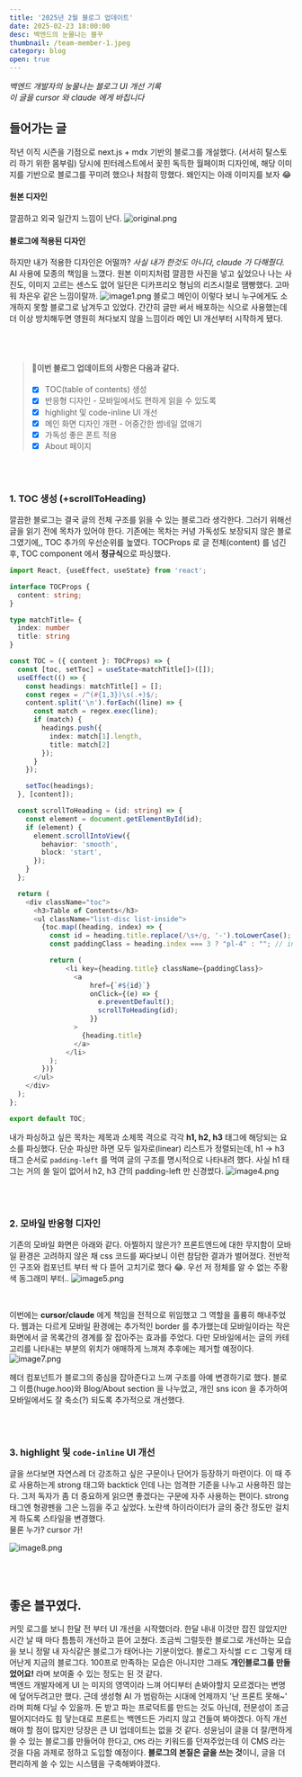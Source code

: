 ```yaml
---
title: '2025년 2월 블로그 업데이트'
date: 2025-02-23 18:00:00
desc: 백엔드의 눈물나는 블꾸
thumbnail: /team-member-1.jpeg
category: blog
open: true
---
```


*백엔드 개발자의 눙물나는 블로그 UI 개선 기록* <br/>
*이 글을 cursor 와 claude 에게 바칩니다*

## 들어가는 글
작년 이직 시즌을 기점으로 next.js + mdx 기반의 블로그를 개설했다. (서서히 탈스토리 하기 위한 몸부림)
당시에 핀터레스트에서 꽂힌 독득한 월페이퍼 디자인에, 해당 이미지를 기반으로 블로그를 꾸미려 했으나 처참히 망했다. 왜인지는 아래 이미지를 보자 😂

#### 원본 디자인
깔끔하고 외국 일간지 느낌이 난다.
![original.png](original.png)

#### 블로그에 적용된 디자인
하지만 내가 적용한 디자인은 어떨까? *사실 내가 한것도 아니다, claude 가 다해줬다.*  AI 사용에 모종의 책임을 느꼈다.
원본 이미지처럼 깔끔한 사진을 넣고 싶었으나 나는 사진도, 이미지 고르는 센스도 없어 일단은 디카프리오 형님의 리즈시절로 땜빵했다. 고마워 차은우 같은 느낌이랄까.
![image1.png](image1.png)
블로그 메인이 이렇다 보니 누구에게도 소개하지 못할 블로그로 남겨두고 있었다.
간간히 글만 써서 배포하는 식으로 사용했는데 더 이상 방치해두면 영원히 쳐다보지 않을 느낌이라 메인 UI 개선부터 시작하게 됐다.

<br/>
<br/>

>#### 📌이번 블로그 업데이트의 사항은 다음과 같다.
>- [X] TOC(table of contents) 생성
>- [X] 반응형 디자인 - 모바일에서도 편하게 읽을 수 있도록
>- [X] highlight 및 code-inline UI 개선
>- [X] 메인 화면 디자인 개편 - 어중간한 썸네일 없애기
>- [X] 가독성 좋은 폰트 적용
>- [X] About 페이지

<br/>
<br/>

### 1. TOC 생성 (+scrollToHeading)
깔끔한 블로그는 결국 글의 전체 구조를 읽을 수 있는 블로그라 생각한다. 그러기 위해선 글을 읽기 전에 목차가 있어야 한다. 기존에는 목차는 커녕 가독성도 보장되지 않은 블로그였기에,,
TOC 추가의 우선순위를 높였다.
TOCProps 로 글 전체(content) 를 넘긴 후, TOC component 에서 **정규식**으로 파싱했다.

``` typescript
import React, {useEffect, useState} from 'react';

interface TOCProps {
  content: string;
}

type matchTitle= {
  index: number
  title: string
}

const TOC = ({ content }: TOCProps) => {
  const [toc, setToc] = useState<matchTitle[]>([]);
  useEffect(() => {
    const headings: matchTitle[] = [];
    const regex = /^(#{1,3})\s(.+)$/;
    content.split('\n').forEach((line) => {
      const match = regex.exec(line);
      if (match) {
        headings.push({
          index: match[1].length,
          title: match[2]
        });
      }
    });

    setToc(headings);
  }, [content]);

  const scrollToHeading = (id: string) => {
    const element = document.getElementById(id);
    if (element) {
      element.scrollIntoView({
        behavior: 'smooth',
        block: 'start',
      });
    }
  };

  return (
    <div className="toc">
      <h3>Table of Contents</h3>
      <ul className="list-disc list-inside">
        {toc.map((heading, index) => {
          const id = heading.title.replace(/\s+/g, '-').toLowerCase(); // id 형식 맞추기
          const paddingClass = heading.index === 3 ? "pl-4" : ""; // index가 3일 때만 padding 적용

          return (
              <li key={heading.title} className={paddingClass}>
                <a
                    href={`#${id}`}
                    onClick={(e) => {
                      e.preventDefault();
                      scrollToHeading(id);
                    }}
                >
                  {heading.title}
                </a>
              </li>
          );
        })}
      </ul>
    </div>
  );
};

export default TOC;
```

내가 파싱하고 싶은 목차는 제목과 소제목 격으로 각각 **h1, h2, h3** 태그에 해당되는 요소를 파싱했다.
단순 파싱만 하면 모두 일자로(linear) 리스트가 정렬되는데, h1 -> h3 태그 순서로 `padding-left` 를 먹여 글의 구조를 명시적으로 나타내려 했다.
사실 h1 태그는 거의 쓸 일이 없어서 h2, h3 간의 padding-left 만 신경썼다.
![image4.png](image4.png)

<br/>
<br/>

### 2. 모바일 반응형 디자인
기존의 모바일 화면은 아래와 같다. 아찔하지 않은가? 프론트엔드에 대한 무지함이 모바일 환경은 고려하지 않은 채 css 코드를 짜다보니 이런 참담한 결과가 벌어졌다.
전반적인 구조와 컴포넌트 부터 싹 다 뜯어 고치기로 했다 😂. 우선 저 정체를 알 수 없는 주황색 동그래미 부터..
![image5.png](image5.png)

<br/>

이번에는 **cursor/claude** 에게 책임을 전적으로 위임했고 그 역할을 훌륭히 해내주었다.
웹과는 다르게 모바일 환경에는 추가적인 border 를 추가했는데 모바일이라는 작은 화면에서 글 목록간의 경계를 잘 잡아주는 효과를 주었다.
다만 모바일에서는 글의 카테고리를 나타내는 부분의 위치가 애매하게 느껴져 추후에는 제거할 예정이다.
![image7.png](image7.png)


헤더 컴포넌트가 블로그의 중심을 잡아준다고 느껴 구조를 아예 변경하기로 했다.
블로그 이름(huge.hoo)와 Blog/About section 을 나누었고, 개인 sns icon 을 추가하여 모바일에서도 잘 축소(?) 되도록 추가적으로 개선했다.

<br/>
<br/>

### 3. **highlight** 및 `code-inline` UI 개선
글을 쓰다보면 자연스레 더 강조하고 싶은 구문이나 단어가 등장하기 마련이다. 이 때 주로 사용하는게 strong 태그와 backtick 인데
나는 엄격한 기준을 나누고 사용하진 않는다. 그저 독자가 좀 더 중요하게 읽으면 좋겠다는 구문에 자주 사용하는 편이다.
strong 태그엔 형광펜을 그은 느낌을 주고 싶었다.
노란색 하이라이터가 글의 중간 정도만 걸치게 하도록 스타일을 변경했다. <br/> 물론 누가? cursor 가!

![image8.png](image8.png)

<br/>
<br/>


## 좋은 블꾸였다.

커밋 로그를 보니 한달 전 부터 UI 개선을 시작했더라. 한달 내내 이것만 잡진 않았지만 시간 날 때 마다 틈틈히 개선하고 뜯어 고쳤다.
조금씩 그럴듯한 블로그로 개선하는 모습을 보니 정말 내 자식같은 블로그가 태어나는 기분이었다. 블로그 자식썰 ㄷㄷ 그렇게 태어난게 지금의 블로그다.
100프로 만족하는 모습은 아니지만 그래도 **개인블로그를 만들었어요!** 라며 보여줄 수 있는 정도는 된 것 같다.
<br/>
백엔드 개발자에게 UI 는 미지의 영역이라 느껴 어디부터 손봐야할지 모르겠다는 변명에 덮어두려고만 했다.
근데 생성형 AI 가 범람하는 시대에 언제까지 '난 프론트 못해~' 라며 피해 다닐 수 있을까. 돈 받고 파는 프로덕트를 만드는 것도 아닌데, 전문성이 조금 떨어지더라도
힘 닿는대로 프론트는 백엔드든 가리지 않고 건들여 봐야겠다.
아직 개선해야 할 점이 많지만 당장은 큰 UI 업데이트는 없을 것 같다. 성윤님이 글을 더 잘/편하게 쓸 수 있는 블로그를 만들어야 한다고, `CMS` 라는 키워드를 던져주었는데
이 CMS 라는 것을 다음 과제로 정하고 도입할 예정이다. **블로그의 본질은 글을 쓰는 것**이니, 글을 더 편리하게 쓸 수 있는 시스템을 구축해봐야겠다.

